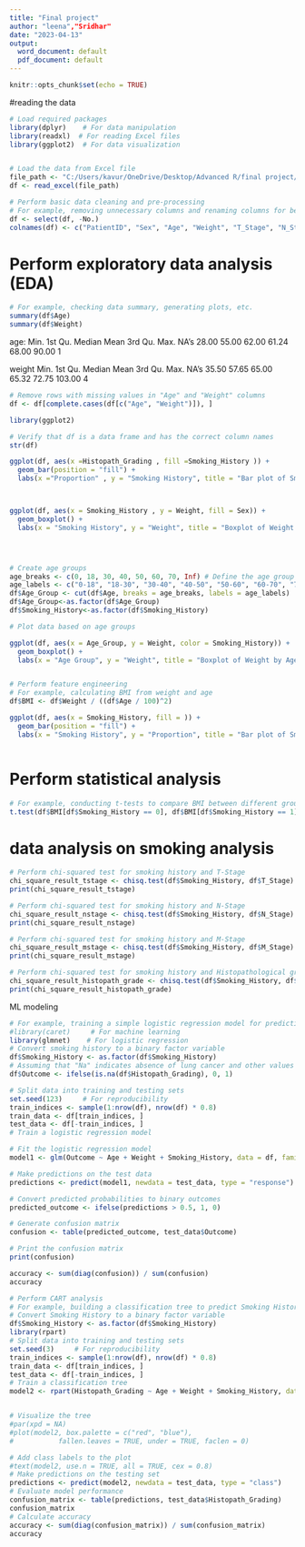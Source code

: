 ---
title: "Final project"
author: "leena","Sridhar"
date: "2023-04-13"
output:
  word_document: default
  pdf_document: default
---

```{r setup, include=FALSE}
knitr::opts_chunk$set(echo = TRUE)
```

#reading the data 
```{r}
# Load required packages
library(dplyr)    # For data manipulation
library(readxl)  # For reading Excel files
library(ggplot2)  # For data visualization


# Load the data from Excel file
file_path <- "C:/Users/kavur/OneDrive/Desktop/Advanced R/final project/statistics-clinical-20201221.xlsx"  # Update with your file path
df <- read_excel(file_path)

# Perform basic data cleaning and pre-processing
# For example, removing unnecessary columns and renaming columns for better readability
df <- select(df, -No.)
colnames(df) <- c("PatientID", "Sex", "Age", "Weight", "T_Stage", "N_Stage", "M_Stage", "Histopath_Grading", "Smoking_History")
```
# Perform exploratory data analysis (EDA)
```{r}
# For example, checking data summary, generating plots, etc.
summary(df$Age)
summary(df$Weight)
```
age:
Min.    1st Qu. Median  Mean    3rd Qu. Max.    NA's 
28.00   55.00   62.00   61.24   68.00   90.00   1 

weight 
Min. 1st Qu.  Median    Mean 3rd Qu.    Max.    NA's 
35.50   57.65   65.00   65.32   72.75  103.00       4 
```{r}
# Remove rows with missing values in "Age" and "Weight" columns
df <- df[complete.cases(df[c("Age", "Weight")]), ]
```

```{r}
library(ggplot2)

# Verify that df is a data frame and has the correct column names
str(df)

ggplot(df, aes(x =Histopath_Grading , fill =Smoking_History )) +
  geom_bar(position = "fill") +
  labs(x ="Proportion" , y = "Smoking History", title = "Bar plot of Smoking History by Lung Cancer")



ggplot(df, aes(x = Smoking_History , y = Weight, fill = Sex)) +
  geom_boxplot() +
  labs(x = "Smoking History", y = "Weight", title = "Boxplot of Weight by Smoking History")




# Create age groups
age_breaks <- c(0, 18, 30, 40, 50, 60, 70, Inf) # Define the age group breaks
age_labels <- c("0-18", "18-30", "30-40", "40-50", "50-60", "60-70", "70+")
df$Age_Group <- cut(df$Age, breaks = age_breaks, labels = age_labels)
df$Age_Group<-as.factor(df$Age_Group)
df$Smoking_History<-as.factor(df$Smoking_History)

# Plot data based on age groups

ggplot(df, aes(x = Age_Group, y = Weight, color = Smoking_History)) +
  geom_boxplot() +
  labs(x = "Age Group", y = "Weight", title = "Boxplot of Weight by Age Group with Smoking History")


# Perform feature engineering
# For example, calculating BMI from weight and age
df$BMI <- df$Weight / ((df$Age / 100)^2)

ggplot(df, aes(x = Smoking_History, fill = )) +
  geom_bar(position = "fill") +
  labs(x = "Smoking History", y = "Proportion", title = "Bar plot of Smoking History by Lung Cancer")



```

# Perform statistical analysis

```{r}
# For example, conducting t-tests to compare BMI between different groups
t.test(df$BMI[df$Smoking_History == 0], df$BMI[df$Smoking_History == 1])
```
# data analysis  on smoking analysis
```{r}
# Perform chi-squared test for smoking history and T-Stage
chi_square_result_tstage <- chisq.test(df$Smoking_History, df$T_Stage)
print(chi_square_result_tstage)

# Perform chi-squared test for smoking history and N-Stage
chi_square_result_nstage <- chisq.test(df$Smoking_History, df$N_Stage)
print(chi_square_result_nstage)

# Perform chi-squared test for smoking history and M-Stage
chi_square_result_mstage <- chisq.test(df$Smoking_History, df$M_Stage)
print(chi_square_result_mstage)

# Perform chi-squared test for smoking history and Histopathological grading
chi_square_result_histopath_grade <- chisq.test(df$Smoking_History, df$Histopath_Grading)
print(chi_square_result_histopath_grade)

```

ML modeling
```{r}
# For example, training a simple logistic regression model for predicting smoking history
#library(caret)     # For machine learning
library(glmnet)    # For logistic regression
# Convert smoking history to a binary factor variable
df$Smoking_History <- as.factor(df$Smoking_History)
# Assuming that "Na" indicates absence of lung cancer and other values indicate presence of lung cancer
df$Outcome <- ifelse(is.na(df$Histopath_Grading), 0, 1)

# Split data into training and testing sets
set.seed(123)     # For reproducibility
train_indices <- sample(1:nrow(df), nrow(df) * 0.8)
train_data <- df[train_indices, ]
test_data <- df[-train_indices, ]
# Train a logistic regression model

# Fit the logistic regression model
model1 <- glm(Outcome ~ Age + Weight + Smoking_History, data = df, family = "binomial")

# Make predictions on the test data
predictions <- predict(model1, newdata = test_data, type = "response")

# Convert predicted probabilities to binary outcomes
predicted_outcome <- ifelse(predictions > 0.5, 1, 0)

# Generate confusion matrix
confusion <- table(predicted_outcome, test_data$Outcome)

# Print the confusion matrix
print(confusion)

accuracy <- sum(diag(confusion)) / sum(confusion)
accuracy

# Perform CART analysis
# For example, building a classification tree to predict Smoking History based on Age, Weight, and Histopathological Grading
# Convert Smoking History to a binary factor variable
df$Smoking_History <- as.factor(df$Smoking_History)
library(rpart)
# Split data into training and testing sets
set.seed(3)     # For reproducibility
train_indices <- sample(1:nrow(df), nrow(df) * 0.8)
train_data <- df[train_indices, ]
test_data <- df[-train_indices, ]
# Train a classification tree
model2 <- rpart(Histopath_Grading ~ Age + Weight + Smoking_History, data = train_data, method = "class")


# Visualize the tree
#par(xpd = NA)
#plot(model2, box.palette = c("red", "blue"),
#           fallen.leaves = TRUE, under = TRUE, faclen = 0)

# Add class labels to the plot
#text(model2, use.n = TRUE, all = TRUE, cex = 0.8)
# Make predictions on the testing set
predictions <- predict(model2, newdata = test_data, type = "class")
# Evaluate model performance
confusion_matrix <- table(predictions, test_data$Histopath_Grading)
confusion_matrix
# Calculate accuracy
accuracy <- sum(diag(confusion_matrix)) / sum(confusion_matrix)
accuracy

```


